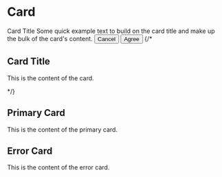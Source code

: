 
# Card

<Card variant='primary'>
    <Card.Header>
        Card Title 
    </Card.Header>
    <Card.Body>
        Some quick example text to build on the card title and make up the bulk of the card's content.
    </Card.Body>
    <Card.Footer>
        <Button size="sm" light>
        Cancel
        </Button>
        <Button size="sm">Agree</Button>
    </Card.Footer>
    {/* <div className="p-4">
        <h2 className="text-xl font-bold mb-2">Card Title</h2>
        <p className="text-gray-700">This is the content of the card.</p>
    </div> */}
</Card>
<Spacer height={2} />
<Card variant="primary">
    <div className="p-4">
        <h2 className="text-xl font-bold mb-2">Primary Card</h2>
        <p className="text-gray-700">This is the content of the primary card.</p>
    </div>
</Card>
<Spacer height={2} />
<Card variant="error">
    <div className="p-4">
        <h2 className="text-xl font-bold mb-2">Error Card</h2>
        <p className="text-gray-700">This is the content of the error card.</p>
    </div>
</Card>